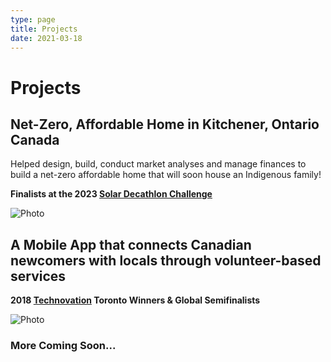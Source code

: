 ```yaml
---
type: page
title: Projects
date: 2021-03-18
---
```


# Projects



## Net-Zero, Affordable Home in Kitchener, Ontario Canada

Helped design, build, conduct market analyses and manage finances to build a net-zero affordable home that will soon house an Indigenous family!

**Finalists at the 2023 [Solar Decathlon Challenge](https://www.solardecathlon.gov/)**

<Link href="https://drive.google.com/file/d/10AIU0M6cwm90-2x22vHzoD7AN6nCME9B/view?usp=sharing">
  <a target="_blank">
    <Image
      src="/images/house-project.png"
      alt="Photo"
      width={1125}
      height={750}
      priority
      className="next-image"
    />
  </a>
</Link>

## A Mobile App that connects Canadian newcomers with locals through volunteer-based services

**2018 [Technovation](https://technovationchallenge.org/) Toronto Winners & Global Semifinalists**

<Link href="https://www.youtube.com/watch?v=Fz_NGOz-FK0&ab_channel=MarinaIlyas">
  <a target="_blank">
    <Image
      src="/images/settle-project.png"
      alt="Photo"
      width={1125}
      height={750}
      priority
      className="next-image"
    />
  </a>
</Link>

### More Coming Soon...
